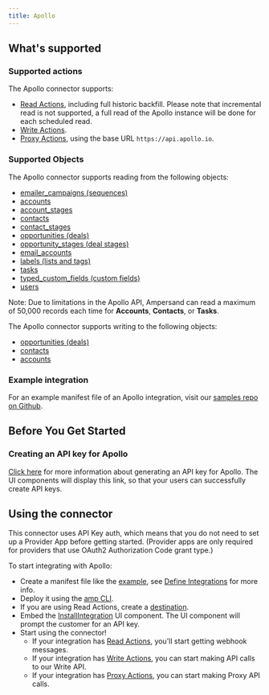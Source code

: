 ```yaml
---
title: Apollo
---
```


## What's supported

### Supported actions

The Apollo connector supports:

- [Read Actions](/read-actions), including full historic backfill. Please note that incremental read is not supported, a full read of the Apollo instance will be done for each scheduled read.
- [Write Actions](/write-actions).
- [Proxy Actions](/proxy-actions), using the base URL `https://api.apollo.io`.

### Supported Objects

The Apollo connector supports reading from the following objects:

- [emailer_campaigns (sequences)](https://docs.apollo.io/reference/search-for-sequences)
- [accounts](https://docs.apollo.io/reference/search-for-accounts)
- [account_stages](https://docs.apollo.io/reference/list-account-stages)
- [contacts](https://docs.apollo.io/reference/search-for-contacts)
- [contact_stages](https://docs.apollo.io/reference/list-contact-stages)
- [opportunities (deals)](https://docs.apollo.io/reference/list-all-deals)
- [opportunity_stages (deal stages)](https://docs.apollo.io/reference/list-deal-stages)
- [email_accounts](https://docs.apollo.io/reference/get-a-list-of-email-accounts)
- [labels (lists and tags)](https://docs.apollo.io/reference/get-a-list-of-all-liststags)
- [tasks](https://docs.apollo.io/reference/search-tasks)
- [typed_custom_fields (custom fields)](https://docs.apollo.io/reference/get-a-list-of-all-custom-fields)
- [users](https://docs.apollo.io/reference/get-a-list-of-users)

Note: Due to limitations in the Apollo API, Ampersand can read a maximum of 50,000 records each time for **Accounts**, **Contacts**, or **Tasks**.

The Apollo connector supports writing to the following objects:

- [opportunities (deals)](https://docs.apollo.io/reference/list-all-deals)
- [contacts](https://docs.apollo.io/reference/search-for-contacts)
- [accounts](https://docs.apollo.io/reference/search-for-accounts)

### Example integration

For an example manifest file of an Apollo integration, visit our [samples repo on Github](https://github.com/amp-labs/samples/blob/main/apollo/amp.yaml).

## Before You Get Started

### Creating an API key for Apollo

[Click here](https://docs.apollo.io/docs/create-api-key) for more information about generating an API key for Apollo. The UI components will display this link, so that your users can successfully create API keys.

## Using the connector

This connector uses API Key auth, which means that you do not need to set up a Provider App before getting started. (Provider apps are only required for providers that use OAuth2 Authorization Code grant type.)

To start integrating with Apollo:

- Create a manifest file like the [example](https://github.com/amp-labs/samples/blob/main/apollo/amp.yaml), see [Define Integrations](/overview) for more info.
- Deploy it using the [amp CLI](/cli/overview).
- If you are using Read Actions, create a [destination](/destinations).
- Embed the [InstallIntegration](/embeddable-ui-components#install-integration) UI component. The UI component will prompt the customer for an API key.
- Start using the connector!
  - If your integration has [Read Actions](/read-actions), you'll start getting webhook messages.
  - If your integration has [Write Actions](/write-actions), you can start making API calls to our Write API.
  - If your integration has [Proxy Actions](/proxy-actions), you can start making Proxy API calls.
